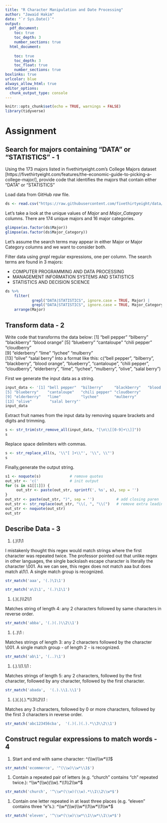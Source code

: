 ```yaml
---
title: "R Character Manipulation and Date Processing"
author: "Jawaid Hakim"
date: "`r Sys.Date()`"
output:
  pdf_document: 
    toc: true
    toc_depth: 3
    number_sections: true
  html_document:
    
    toc: true
    toc_depth: 3
    toc_float: true
    number_sections: true
boxlinks: true
urlcolor: blue
always_allow_html: true
editor_options: 
  chunk_output_type: console
---
```


```r
knitr::opts_chunk$set(echo = TRUE, warnings = FALSE)
library(tidyverse)
```

# Assignment

## Search for majors containing "DATA" or "STATISTICS" - 1

Using the 173 majors listed in fivethirtyeight.com’s College Majors dataset [https://fivethirtyeight.com/features/the-economic-guide-to-picking-a-college-major/], provide code that identifies the majors that contain either "DATA" or "STATISTICS"  

Load data from GitHub *raw* file.

```r
ds <- read.csv("https://raw.githubusercontent.com/fivethirtyeight/data/2d2ff3e9457549d51f8e571c52099bfe9b2017ad/college-majors/majors-list.csv")
```

Let's take a look at the unique values of *Major* and *Major_Category* columns. There are 174 unique majors and 16 major categories.

```r
glimpse(as.factor(ds$Major))
glimpse(as.factor(ds$Major_Category))
```

Let's assume the search terms may appear in either Major or Major Category columns and we want to consider both. 

Filter data using *grepl* regular expressions, one per column. The search terms are found in 3 majors: 

* COMPUTER PROGRAMMING AND DATA PROCESSING
* MANAGEMENT INFORMATION SYSTEMS AND STATISTICS
* STATISTICS AND DECISION SCIENCE

```r
ds %>%
    filter(
            grepl("DATA|STATISTICS", ignore.case = TRUE, Major) | 
            grepl("DATA|STATISTICS", ignore.case = TRUE, Major_Category)) %>%
    arrange(Major)
```

## Transform data - 2

Write code that transforms the data below:
[1] "bell pepper"  "bilberry"     "blackberry"   "blood orange"
[5] "blueberry"    "cantaloupe"   "chili pepper" "cloudberry"  
[9] "elderberry"   "lime"         "lychee"       "mulberry"    
[13] "olive"        "salal berry"
Into a format like this:
c("bell pepper", "bilberry", "blackberry", "blood orange", "blueberry", "cantaloupe", "chili pepper", "cloudberry", "elderberry", "lime", "lychee", "mulberry", "olive", "salal berry")  

 First we generate the input data as a string.

```r
input_data <- '[1] "bell pepper"  "bilberry"     "blackberry"   "blood orange"
[5] "blueberry"    "cantaloupe"   "chili pepper" "cloudberry"
[9] "elderberry"   "lime"         "lychee"       "mulberry" 
[13] "olive"        "salal berry"'
input_data
```

Extract fruit names from the input data by removing square brackets and digits and trimming.

```r
s <- str_trim(str_remove_all(input_data, "[\n\\[[0-9]+\\]]"))
s
```

Replace space delimiters with commas.

```r
s <- str_replace_all(s, '\\"[ ]+\\"', '\\", \\"')
s
```

Finally,generate the output string.

```r
s1 <- noquote(s)             # remove quotes
out_str <- 'c('              # init output
for (s in s1[[1]]) {
     out_str <- paste(out_str, sprintf(', %s', s), sep = '')
}
out_str <- paste(out_str, ")", sep = '')          # add closing paren
out_str <- str_replace(out_str, "\\(, ", "\\(")   # remove extra leading comma
out_str <- noquote(out_str)
out_str
```

## Describe Data - 3

1. (.)\\1\\1

I mistakenly thought this regex would match strings where the first character was repeated twice. The professor pointed out that unlike regex in other languages, the single backslash escape character is literally the character \\001.  As we can see, this regex does not match aaa but does match a\\1\\1. A single match group is recognized.


```r
str_match('aaa', '(.)\1\1')

str_match('a\1\1', '(.)\1\1')
```

1. (.)(.)\\\\2\\\\1

Matches string of length 4: any 2 characters followed by same characters in reverse order.

```r
str_match('abba', '(.)(.)\\2\\1')
```

1. (..)\\1 :

Matches strings of length 3: any 2 characters followed by the character \\001. A single match group - of length 2 - is recognized.

```r
str_match('ab\1', '(..)\1')
```

1. (.).\\\\1.\\\\1 :

Matches strings of length 5: any 2 characters, followed by the first character, followed by any character, followed by the first character.

```r
str_match('abada',  '(.).\\1.\\1')
```

1. (.)(.)(.).\*\\\\3\\\\2\\\\1 : 

Matches any 3 characters, followed by 0 or more characters, followed by the first 3 characters in reverse order.

```r
str_match('abc123456cba',  '(.)(.)(.).*\\3\\2\\1')
```

## Construct regular expressions to match words - 4

1. Start and end with same character: ^(\\\\w)\\\\w*\\\\1$

```r
str_match('ecommerce', '^(\\w)\\w*\\1$')

```

1. Contain a repeated pair of letters (e.g. "church" contains "ch" repeated twice.):  ^\\\\w\*(\\\\w)(\\\\w).\*\\\\1\\\\2\\\\w*$

```r
str_match('church', '^\\w*(\\w)(\\w).*\\1\\2\\w*$')

```

1. Contain one letter repeated in at least three places (e.g. "eleven" contains three "e"s.):  ^\\\\w\*(\\\\w)\\\\w\*\\\\1\\\\w\*\\\\1\\\\w\*$

```r
str_match('eleven', '^\\w*(\\w)\\w*\\1\\w*\\1\\w*$')
```

